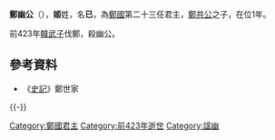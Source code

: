 '''鄭幽公'''（{{bd|？||前423年|catIdx=J姬}}），'''姬'''姓，名'''已'''，為[[鄭國_(諸侯國)|鄭國]]第二十三任君主，[[鄭共公|鄭共公]]之子，在位1年。

前423年[[韩武子_(战国)|韓武子]]伐鄭，殺幽公。

==參考資料==
*《[[史記|史記]]》鄭世家

{{-}}
{{start box}}
{{s-before|[[鄭共公|鄭共公]]}}
{{s-title|[[鄭國_(諸侯國)|鄭國]]君主|前423年}}
{{s-after|[[鄭繻公|鄭繻公]]}}
{{end box}}

{{郑国君主}}

[[Category:鄭國君主|Category:鄭國君主]]
[[Category:前423年逝世|Category:前423年逝世]]
[[Category:諡幽|Category:諡幽]]